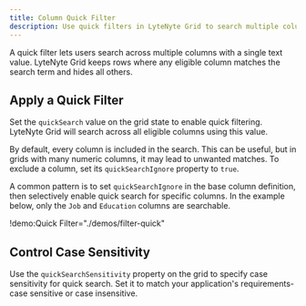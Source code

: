 ```yaml
---
title: Column Quick Filter
description: Use quick filters in LyteNyte Grid to search multiple columns at once with a single text input.
---
```


A quick filter lets users search across multiple columns with a single text value. LyteNyte Grid
keeps rows where any eligible column matches the search term and hides all others.

## Apply a Quick Filter

Set the `quickSearch` value on the grid state to enable quick filtering. LyteNyte Grid will search
across all eligible columns using this value.

By default, every column is included in the search. This can be useful, but in grids with many
numeric columns, it may lead to unwanted matches. To exclude a column, set its `quickSearchIgnore`
property to `true`.

A common pattern is to set `quickSearchIgnore` in the base column definition, then selectively
enable quick search for specific columns. In the example below, only the `Job` and `Education`
columns are searchable.

!demo:Quick Filter="./demos/filter-quick"

## Control Case Sensitivity

Use the `quickSearchSensitivity` property on the grid to specify case sensitivity for quick search.
Set it to match your application's requirements-case sensitive or case insensitive.
